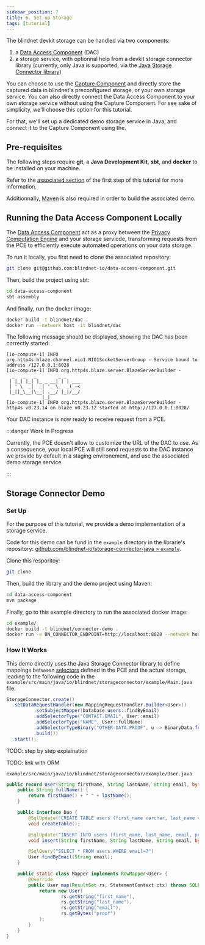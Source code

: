 ```yaml
---
sidebar_position: 7
title: 6. Set-up Storage
tags: [tutorial]
---
```


The blindnet devkit storage can be handled via two components:

1. a [Data Access Component](/docs/storage/data-access) (DAC)
2. a storage service, with optionnal help from a devkit storage connector library (currently, only Java is supported, via the  [Java Storage Connector library](https://github.com/blindnet-io/storage-connector-java))

You can choose to use the [Capture Component](/docs/data-capture) and directly store the captured data in blindnet's preconfigured storage, or your own storage service. You can also directly connect the Data Access Component to your own storage service without using the Capture Component. For see sake of simplicity, we'll choose this option for this tutorial.

For that, we'll set up a dedicated demo storage service in Java, and connect it to the Capture Component using the.

## Pre-requisites

The following steps require **git**, a **Java Development Kit**, **sbt**, and **docker** to be installed on your machine.

Refer to the [associated section](http://localhost:3000/docs/tutorials/intro/PCE-set-up#pre-requisites) of the first step of this tutorial for more information.

Additionnally, [Maven](https://maven.apache.org/install.html) is also required in order to build the associated demo.


## Running the Data Access Component Locally

The [Data Access Component](/docs/storage/data-access) act as a proxy between the  [Privacy Computation Engine](/docs/computation) and your storage servicde, transforming requests from the PCE to efficiently execute automated operations on your data storage.

To run it locally, you first need to clone the associated repository:

```bash
git clone git@github.com:blindnet-io/data-access-component.git
```

Then, build the project using sbt:

```bash
cd data-access-component
sbt assembly
```

And finally, run the docker image:

```bash
docker build -t blindnet/dac .
docker run --network host -it blindnet/dac
```

The following message should be displayed, showing the DAC has been correctly started:

```text
[io-compute-1] INFO org.http4s.blaze.channel.nio1.NIO1SocketServerGroup - Service bound to address /127.0.0.1:8028
[io-compute-1] INFO org.http4s.blaze.server.BlazeServerBuilder - 
  _   _   _        _ _
 | |_| |_| |_ _ __| | | ___
 | ' \  _|  _| '_ \_  _(_-<
 |_||_\__|\__| .__/ |_|/__/
             |_|
[io-compute-1] INFO org.http4s.blaze.server.BlazeServerBuilder - http4s v0.23.14 on blaze v0.23.12 started at http://127.0.0.1:8028/
```

Your DAC instance is now ready to receive request from a PCE.

:::danger Work In Progress

Currently, the PCE doesn't allow to customize the URL of the DAC to use. As a consequence, your local PCE will still send requests to the DAC instance we provide by default in a staging environement, and use the associated demo storage service.

:::

## Storage Connector Demo

### Set Up

For the purpose of this tutorial, we provide a demo implementation of a storage service.

Code for this demo can be fund in the `example` directory in the librarie's repository: [github.com/blindnet-io/storage-connector-java > `example`](https://github.com/blindnet-io/storage-connector-java/tree/develop/example).

Clone this resporitoy:

```bash
git clone
```

Then, build the library and the demo project using Maven:

```bash
cd data-access-component
mvn package
```

Finally, go to this example directory to run the associated docker image:

```bash
cd example/
docker build -t blindnet/connector-demo .
docker run -e BN_CONNECTOR_ENDPOINT=http://localhost:8028 --network host -it blindnet/connector-demo
```

### How It Works

This demo directly uses the Java Storage Connector library to define mappings between [selectors](http://localhost:3000/docs/computation/configuration#selectors) defined in the PCE and the actual storage, leading to the following code in the `example/src/main/java/io/blindnet/storageconnector/example/Main.java` file:

```java
StorageConnector.create()
  .setDataRequestHandler(new MappingRequestHandler.Builder<User>()
          .setSubjectMapper(Database.users::findByEmail)
          .addSelectorType("CONTACT.EMAIL", User::email)
          .addSelectorType("NAME", User::fullName)
          .addSelectorTypeBinary("OTHER-DATA.PROOF", u -> BinaryData.fromArray(u.proof()))
          .build())
  .start();
```

TODO: step by step explaination

TODO: link with ORM

`example/src/main/java/io/blindnet/storageconnector/example/User.java`

```java
public record User(String firstName, String lastName, String email, byte[] proof) {
    public String fullName() {
        return firstName() + " " + lastName();
    }

    public interface Dao {
        @SqlUpdate("CREATE TABLE users (first_name varchar, last_name varchar, email varchar, proof varbinary)")
        void createTable();

        @SqlUpdate("INSERT INTO users (first_name, last_name, email, proof) VALUES (?, ?, ?, ?)")
        void insert(String firstName, String lastName, String email, byte[] proof);

        @SqlQuery("SELECT * FROM users WHERE email=?")
        User findByEmail(String email);
    }

    public static class Mapper implements RowMapper<User> {
        @Override
        public User map(ResultSet rs, StatementContext ctx) throws SQLException {
            return new User(
                    rs.getString("first_name"),
                    rs.getString("last_name"),
                    rs.getString("email"),
                    rs.getBytes("proof")
            );
        }
    }
}
```